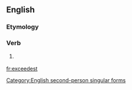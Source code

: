 ==English==

===Etymology===
{{suffix|exceed|est}}

===Verb===
{{en-verb form}}

# {{archaic}} {{form of|Second-person singular simple present form|exceed}}

[[Category:English second-person singular forms]]

[[fr:exceedest]]